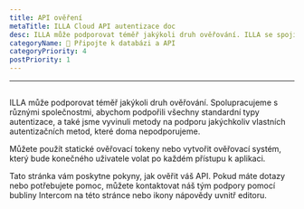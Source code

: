 ```yaml
---
title: API ověření
metaTitle: ILLA Cloud API autentizace doc
desc: ILLA může podporovat téměř jakýkoli druh ověřování. ILLA se spojila s různými firmami na podporu všech standardních typů autentizace a vyvinula také metody na podporu jakýchkoli vlastních autentizačních metod, které nativně nepodporujeme.
categoryName: 📲 Připojte k databázi a API
categoryPriority: 4
postPriority: 1
---
```


* * *

## <h2 hidden>API ověření</h2>

ILLA může podporovat téměř jakýkoli druh ověřování. Spolupracujeme s různými společnostmi, abychom podpořili všechny standardní typy autentizace, a také jsme vyvinuli metody na podporu jakýchkoliv vlastních autentizačních metod, které doma nepodporujeme.

Můžete použít statické ověřovací tokeny nebo vytvořit ověřovací systém, který bude konečného uživatele volat po každém přístupu k aplikaci.

Tato stránka vám poskytne pokyny, jak ověřit váš API. Pokud máte dotazy nebo potřebujete pomoc, můžete kontaktovat náš tým podpory pomocí bubliny Intercom na této stránce nebo ikony nápovědy uvnitř editoru.
